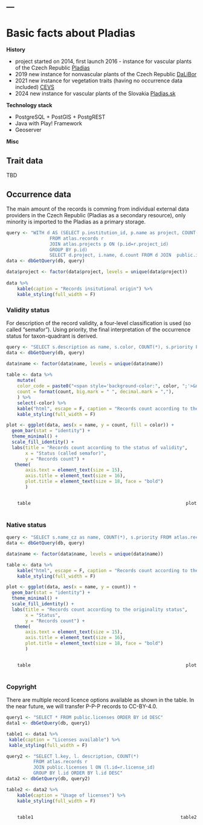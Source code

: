 ---
---
# Basic facts about Pladias

**History**

* project started on 2014, first launch 2016 - instance for vascular plants of the Czech Republic [Pladias](pladias.ibot.cas.cz)
* 2019 new instance for nonvascular plants of the Czech Republic [DaLiBor](https://dalibor.ibot.cas.cz) 
* 2021 new instance for vegetation traits (having no occurrence data included) [CEVS](https://cevs.ibot.cas.cz)
* 2024 new instance for vascular plants of the Slovakia [Pladias.sk](https://pladias.sav.sk/)

**Technology stack**

* PostgreSQL + PostGIS + PostgREST
* Java with Play! Framework
* Geoserver

**Misc**





## Trait data

TBD

## Occurrence data
The main amount of the records is comming from individual external data providers in the Czech Republic (Pladias as a secondary resource), only minority is imported to the Pladias as a primary storage. 

```r
query <- "WITH d AS (SELECT p.institution_id, p.name as project, COUNT(*) 
                FROM atlas.records r 
                JOIN atlas.projects p ON (p.id=r.project_id)                
                GROUP BY p.id)
                SELECT d.project, i.name, d.count FROM d JOIN  public.institutions i ON (i.id=d.institution_id)  ORDER BY d.count DESC"
data <- dbGetQuery(db, query)

data$project <- factor(data$project, levels = unique(data$project))
 
data %>%
    kable(caption = "Records insitutional origin") %>%
    kable_styling(full_width = F)
```

### Validity status
For description of the record validity, a four-level classification is used (so called "semafor"). Using priority, the final interpretation of the occurrence status for taxon-quadrant is derived. 


```r
query <- "SELECT s.description as name, s.color, COUNT(*), s.priority FROM atlas.records r JOIN atlas.record_validation_status s ON (s.id=r.validation_status) GROUP BY s.id ORDER BY s.priority DESC"
data <- dbGetQuery(db, query)

data$name <- factor(data$name, levels = unique(data$name))
 
table <- data %>%
    mutate(
    color_code = paste0("<span style='background-color:", color, ";'>&nbsp;&nbsp;&nbsp;&nbsp;&nbsp;&nbsp;</span>"),
    count = format(count, big.mark = " ", decimal.mark = ","),
    ) %>%
    select(-color) %>%
    kable("html", escape = F, caption = "Records count according to the status of validity") %>%
    kable_styling(full_width = F)

plot <- ggplot(data, aes(x = name, y = count, fill = color)) +
  geom_bar(stat = "identity") +
  theme_minimal() +
  scale_fill_identity() +
  labs(title = "Records count according to the status of validity",
       x = "Status (called semafor)",
       y = "Records count") +
   theme(
       axis.text = element_text(size = 15),
       axis.title = element_text(size = 16),
       plot.title = element_text(size = 18, face = "bold")
       )
```
<div style="display: flex; justify-content: space-between;">
<div style="width: 30%;">
```r
    table
```
</div>
<div style="width: 30%;">
&nbsp;
</div>
<div>
```r
    plot
```
</div>
</div>

### Native status

```r
query <- "SELECT s.name_cz as name, COUNT(*), s.priority FROM atlas.records r JOIN atlas.record_originality_status s ON (s.id=r.originality_id) GROUP BY s.id ORDER BY s.priority ASC"
data <- dbGetQuery(db, query)

data$name <- factor(data$name, levels = unique(data$name))

table <- data %>%
    kable("html", escape = F, caption = "Records count according to the originality status") %>%
    kable_styling(full_width = F)

plot <- ggplot(data, aes(x = name, y = count)) +
  geom_bar(stat = "identity") +
  theme_minimal() +
  scale_fill_identity() +
  labs(title = "Records count according to the originality status",
       x = "Status",
       y = "Records count") +
   theme(
       axis.text = element_text(size = 15),
       axis.title = element_text(size = 16),
       plot.title = element_text(size = 18, face = "bold")
       )
```
<div style="display: flex; justify-content: space-between;">
<div style="width: 30%;">
```r
    table
```
</div>
<div style="width: 30%;">
&nbsp;
</div>
<div>
```r
    plot
```
</div>
</div>

### Copyright
There are multiple record licence options available as shown in the table. In the near future, we will transfer P-P-P records to CC-BY-4.0.

 ```r

query1 <- "SELECT * FROM public.licenses ORDER BY id DESC"
data1 <- dbGetQuery(db, query1)

table1 <- data1 %>%
  kable(caption = "Licenses available") %>%
  kable_styling(full_width = F)

 query2 <- "SELECT l.key, l. description, COUNT(*)
           FROM atlas.records r
           JOIN public.licenses l ON (l.id=r.license_id)
           GROUP BY l.id ORDER BY l.id DESC"
 data2 <- dbGetQuery(db, query2)

 table2 <- data2 %>%
     kable(caption = "Usage of licenses") %>%
     kable_styling(full_width = F)

 ```

<div style="display: flex; justify-content: space-between;">
<div style="width: 70%;">
```r
    table1
```
</div>
<div style="width: 40%;">
&nbsp;
</div>
<div>
```r
    table2
```
</div>
</div>